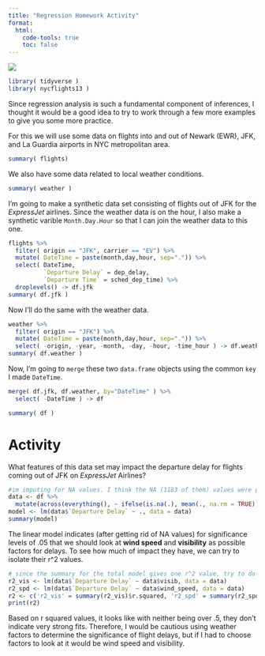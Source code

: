 ```yaml
---
title: "Regression Homework Activity"
format: 
  html:
    code-tools: true
    toc: false
---
```


![](media/models.png)

```r
library( tidyverse )
library( nycflights13 )
```

Since regression analysis is such a fundamental component of inferences, I thought it would be a good idea to try to work through a few more examples to give you some more practice.

For this we will use some data on flights into and out of Newark (EWR), JFK, and La Guardia airports in NYC metropolitan area.

```r
summary( flights) 
```

We also have some data related to local weather conditions.

```r
summary( weather )
```

I'm going to make a synthetic data set consisting of flights out of JFK for the *ExpressJet* airlines. Since the weather data is on the hour, I also make a synthetic varible `Month.Day.Hour` so that I can join the weather data to this one.

```r
flights %>%
  filter( origin == "JFK", carrier == "EV") %>%
  mutate( DateTime = paste(month,day,hour, sep=".")) %>%
  select( DateTime, 
          `Departure Delay` = dep_delay,
          `Departure Time` = sched_dep_time) %>%
  droplevels() -> df.jfk 
summary( df.jfk )
```

Now I'll do the same with the weather data.

```r
weather %>%
  filter( origin == "JFK") %>% 
  mutate( DateTime = paste(month,day,hour, sep=".")) %>%
  select( -origin, -year, -month, -day, -hour, -time_hour ) -> df.weather 
summary( df.weather )
```

Now, I'm going to `merge` these two `data.frame` objects using the common `key` I made `DateTime`.

```r
merge( df.jfk, df.weather, by="DateTime" ) %>%
  select( -DateTime ) -> df 

summary( df )
```

# Activity

What features of this data set may impact the departure delay for flights coming out of JFK on *ExpressJet* Airlines?

```r
#im imputing for NA values. I think the NA (1183 of them) values were giving me misleading results for wind direction and pressure.
data <- df %>%
  mutate(across(everything(), ~ ifelse(is.na(.), mean(., na.rm = TRUE), .)))
model <- lm(data$`Departure Delay` ~ ., data = data)
summary(model)
```

The linear model indicates (after getting rid of NA values) for significance levels of .05 that we should look at **wind speed** and **visibility** as possible factors for delays. To see how much of impact they have, we can try to isolate their r\^2 values.

```r
# since the summary for the total model gives one r^2 value, try to do an lm() on our significant variables individually
r2_vis <- lm(data$`Departure Delay` ~ data$visib, data = data)
r2_spd <- lm(data$`Departure Delay` ~ data$wind_speed, data = data)
r2 <- c('r2_vis' = summary(r2_vis)$r.squared, 'r2_spd' = summary(r2_spd)$r.squared)
print(r2)
```

Based on r squared values, it looks like with neither being over .5, they don't indicate very strong fits. Therefore, I would be cautious using weather factors to determine the significance of flight delays, but if I had to choose factors to look at it would be wind speed and visibility.

